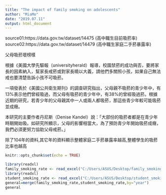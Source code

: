 ---
title: "The impact of family smoking on adolescents"
author: "MiaMo"
date: "2019.07.11"
output: html_document
---
source01:https://data.gov.tw/dataset/14475 (高中職生目前吸菸率)<br/>
source02:https://data.gov.tw/dataset/14479 (高中職生家庭二手菸暴露率)<br/>

父母吸菸壞榜樣

根據《美國大學先驅報（universityherald）報導，校園禁菸的成功與否，要將家長的因素納入，幫家長戒菸或對家長曉以大義，請他們多關照小孩，如果自己無法戒也要清楚告訴小孩不可吸菸。<br/>

一項發表於《美國公共衛生期刊》的調查研究指出，父母親不吸菸的青少年中，有13%表示他們曾經吸過，而父母有吸菸的青少年中，有38%的曾經吸過菸。根據近期的研究，若青少年的父母親其中一人或兩人都吸菸，那這些青少年較可能吸菸並成癮。<br/>

本研究的主要作者丹尼斯（Denise Kandel）說：「大部份的吸菸者都是在青少年時期開始吸。如研究所顯示，父母的影響相當大，為了預防青少年開始吸菸成癮，我們必須更努力協助父母戒菸。」<br/>

除了104年的資料,其它年的資料顯示整體家庭二手菸暴露率越高,整體學生的吸菸比率也越高<br/>





```{r setup, include=FALSE}
knitr::opts_chunk$set(echo = TRUE)
```

```{r hw,echo=FALSE}
library(readxl)
family_smoking_rate <- read_excel("C:/Users/ASUS/Desktop/family_smoking_rate.xls")
library(readxl)
student_smoking_rate <- read_excel("C:/Users/ASUS/Desktop/student_smoking_rate.xlt")
general=merge(family_smoking_rate,student_smoking_rate,by="year")
general
```
